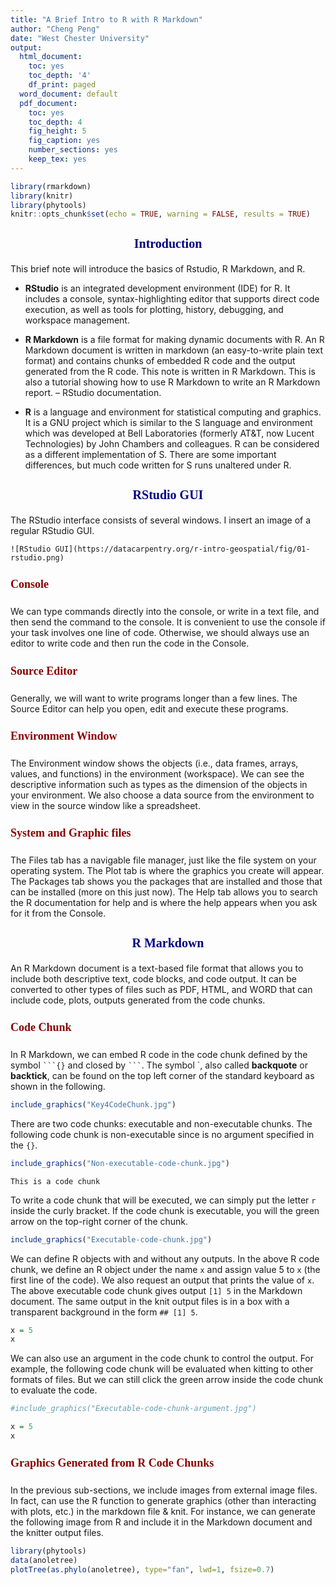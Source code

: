 ---
title: "A Brief Intro to R with R Markdown"
author: "Cheng Peng"
date: "West Chester University"
output:
  html_document:
    toc: yes
    toc_depth: '4'
    df_print: paged
  word_document: default
  pdf_document: 
    toc: yes
    toc_depth: 4
    fig_height: 5
    fig_caption: yes
    number_sections: yes
    keep_tex: yes
---
<style type="text/css">

h1.title {
  font-size: 38px;
  color: DarkRed;
  text-align: center;
}
h4.author { /* Header 4 - and the author and data headers use this too  */
    font-size: 18px;
  font-family: "Times New Roman", Times, serif;
  color: DarkRed;
  text-align: center;
}
h4.date { /* Header 4 - and the author and data headers use this too  */
  font-size: 18px;
  font-family: "Times New Roman", Times, serif;
  color: DarkBlue;
  text-align: center;
}

h3 { /* Header 3 - and the author and data headers use this too  */
    font-size: 20px;
    font-family: "Times New Roman", Times, serif;
    color: navy;
    text-align: center;
}

h4 { /* Header 4 - and the author and data headers use this too  */
    font-size: 18px;
    font-family: "Times New Roman", Times, serif;
    color: darkred;
    text-align: left;
}

</style>


```{r setup, include=FALSE}
library(rmarkdown)
library(knitr)
library(phytools)
knitr::opts_chunk$set(echo = TRUE, warning = FALSE, results = TRUE)
```

### Introduction

This brief note will introduce the basics of Rstudio, R Markdown, and R.

* **RStudio** is an integrated development environment (IDE) for R. It includes a console, syntax-highlighting editor that supports direct code execution, as well as tools for plotting, history, debugging, and workspace management.

* **R Markdown** is a file format for making dynamic documents with R. An R Markdown document is written in markdown (an easy-to-write plain text format) and contains chunks of embedded R code and the output generated from the R code. This note is written in R Markdown. This is also a tutorial showing how to use R Markdown to write an R Markdown report. – RStudio documentation.

* **R** is a language and environment for statistical computing and graphics. It is a GNU project which is similar to the S language and environment which was developed at Bell Laboratories (formerly AT&T, now Lucent Technologies) by John Chambers and colleagues. R can be considered as a different implementation of S. There are some important differences, but much code written for S runs unaltered under R.


### RStudio GUI

The RStudio interface consists of several windows. I insert an image of a regular RStudio GUI.

```
![RStudio GUI](https://datacarpentry.org/r-intro-geospatial/fig/01-rstudio.png)
```

#### Console

We can type commands directly into the console, or write in a text file, and then send the command to the console. It is convenient to use the console if your task involves one line of code. Otherwise, we should always use an editor to write code and then run the code in the Console. 

#### Source Editor

Generally, we will want to write programs longer than a few lines. The Source Editor can help you open, edit and execute these programs.

#### Environment Window

The Environment window shows the objects (i.e., data frames, arrays, values, and functions) in the environment (workspace). We can see the descriptive information such as types as the dimension of the objects in your environment. We also choose a data source from the environment to view in the source window like a spreadsheet. 


#### System and Graphic files

The Files tab has a navigable file manager, just like the file system on your operating system. The Plot tab is where the graphics you create will appear. The Packages tab shows you the packages that are installed and those that can be installed (more on this just now). The Help tab allows you to search the R documentation for help and is where the help appears when you ask for it from the Console.

### R Markdown

An R Markdown document is a text-based file format that allows you to include both descriptive text, code blocks, and code output. It can be converted to other types of files such as PDF, HTML, and WORD that can include code, plots, outputs generated from the code chunks.

#### Code Chunk

In R Markdown, we can embed R code in the code chunk defined by the symbol ` ```{} ` and closed by ` ``` `. The symbol ` ` `, also called **backquote** or **backtick**, can be found on the top left corner of the standard keyboard as shown in the following. 

```{r echo=FALSE, fig.align ="center", fig.cap="The location of backquote on the standard keyboard", fig.height=2,fig.width=4, dev="jpeg"}
include_graphics("Key4CodeChunk.jpg")
```


There are two code chunks: executable and non-executable chunks.  The following code chunk is non-executable since is no argument specified in the ` {} `. 

```{r echo=FALSE, fig.align ="center", fig.cap="Non-executable code chunk.", fig.height=1,fig.width=3, dev="jpeg"}
include_graphics("Non-executable-code-chunk.jpg")
```


```{}
This is a code chunk
```


To write a code chunk that will be executed, we can simply put the letter ` r ` inside the curly bracket. If the code chunk is executable, you will the green arrow on the top-right corner of the chunk.

```{r echo=FALSE, fig.align ="center", fig.cap="Executable code chunk.", fig.height=1,fig.width=3, dev="jpeg"}
include_graphics("Executable-code-chunk.jpg")
```

We can define R objects with and without any outputs. In the above R code chunk, we define an R object under the name `x` and assign value 5 to `x` (the first line of the code). We also request an output that prints the value of `x`. The above executable code chunk gives output ` [1] 5 ` in the Markdown document. The same output in the knit output files is in a box with a transparent background in the form `## [1] 5 `. 

```{r}
x = 5
x
```

We can also use an argument in the code chunk to control the output. For example, the following code chunk will be evaluated when kitting to other formats of files. But we can still click the green arrow inside the code chunk to evaluate the code.

```{r echo=FALSE, fig.align ="center", fig.cap="Executable code chunk with control options.", fig.height=1,fig.width=3, dev="jpeg"}
#include_graphics("Executable-code-chunk-argument.jpg")
```


```{r eval = FALSE}
x = 5
x
```


#### Graphics Generated from R Code Chunks

In the previous sub-sections, we include images from external image files. In fact, can use the R function to generate graphics (other than interacting with plots, etc.) in the markdown file & knit. For instance, we can generate the following image from R and include it in the Markdown document and the knitter output files.


```{r, fig.aligh="center"}
library(phytools)
data(anoletree)
plotTree(as.phylo(anoletree), type="fan", lwd=1, fsize=0.7)
```






